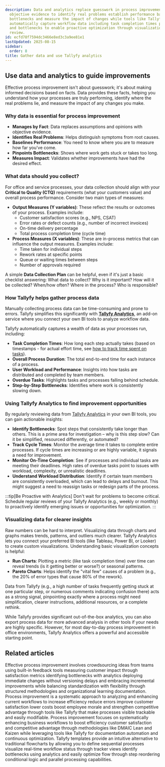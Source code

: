 ```yaml
---
description: Data and analytics replace guesswork in process improvement by providing
  objective evidence to identify real problems establish performance baselines pinpoint
  bottlenecks and measure the impact of changes while tools like Tallyfy Analytics
  automatically capture workflow data including task completion times process duration
  and bottlenecks to enable proactive optimization through visualization and regular
  review.
id: ecfd78f7594dc3466e8ed3c3a9ee81e1
lastUpdated: 2025-08-15
sidebar:
  order: 8
title: Gather data and use Tallyfy analytics
---
```


## Use data and analytics to guide improvements

Effective process improvement isn't about guesswork; it's about making informed decisions based on facts. Data provides these facts, helping you understand how your processes are truly performing, identify where the real problems lie, and measure the impact of any changes you make.

### Why data is essential for process improvement

-   **Manages by Fact**: Data replaces assumptions and opinions with objective evidence.
-   **Identifies Real Problems**: Helps distinguish symptoms from root causes.
-   **Baselines Performance**: You need to know where you are to measure how far you've come.
-   **Pinpoints Bottlenecks**: Shows where work gets stuck or takes too long.
-   **Measures Impact**: Validates whether improvements have had the desired effect.

### What data should you collect?

For office and service processes, your data collection should align with your **Critical to Quality (CTQ)** requirements (what your customers value) and overall process performance. Consider two main types of measures:

-   **Output Measures (Y variables)**: These reflect the results or outcomes of your process. Examples include:
    -   Customer satisfaction scores (e.g., NPS, CSAT)
    -   Error rates or defect counts (e.g., number of incorrect invoices)
    -   On-time delivery percentage
    -   Total process completion time (cycle time)
-   **Process Measures (X variables)**: These are in-process metrics that can influence the output measures. Examples include:
    -   Time taken for individual steps
    -   Rework rates at specific points
    -   Queue or waiting times between steps
    -   Number of approvals required

A simple **Data Collection Plan** can be helpful, even if it's just a basic checklist answering: What data to collect? Why is it important? How will it be collected? When/how often? Where in the process? Who is responsible?

### How Tallyfy helps gather process data

Manually collecting process data can be time-consuming and prone to errors. Tallyfy simplifies this significantly with **[Tallyfy Analytics](/products/pro/integrations/analytics/)**, an add-on service where you connect your own BI tools to analyze workflow data.

Tallyfy automatically captures a wealth of data as your processes run, including:

-   **Task Completion Times**: How long each step actually takes (based on timestamps - for actual effort time, see [how to track time spent on tasks](/products/pro/tutorials/how-to/track-time-in-tasks/)).
-   **Overall Process Duration**: The total end-to-end time for each instance of a process.
-   **User Workload and Performance**: Insights into how tasks are distributed and completed by team members.
-   **Overdue Tasks**: Highlights tasks and processes falling behind schedule.
-   **Step-by-Step Bottlenecks**: Identifies where work is consistently slowing down.

### Using Tallyfy Analytics to find improvement opportunities

By regularly reviewing data from [Tallyfy Analytics](/products/pro/integrations/analytics/) in your own BI tools, you can gain actionable insights:

-   **Identify Bottlenecks**: Spot steps that consistently take longer than others. This is a prime area for investigation – why is this step slow? Can it be simplified, resourced differently, or automated?
-   **Track Cycle Times**: Monitor the average time it takes to complete entire processes. If cycle times are increasing or are highly variable, it signals a need for improvement.
-   **Monitor On-Time Completion**: See if processes and individual tasks are meeting their deadlines. High rates of overdue tasks point to issues with workload, complexity, or unrealistic deadlines.
-   **Understand Workload Distribution**: Identify if certain team members are consistently overloaded, which can lead to delays and burnout. This might suggest a need to reassign tasks or redesign parts of the process.

:::tip[Be Proactive with Analytics]
Don't wait for problems to become critical. Schedule regular reviews of your Tallyfy Analytics (e.g., weekly or monthly) to proactively identify emerging issues or opportunities for optimization.
:::

### Visualizing data for clearer insights

Raw numbers can be hard to interpret. Visualizing data through charts and graphs makes trends, patterns, and outliers much clearer. Tallyfy Analytics lets you connect your preferred BI tools (like Tableau, Power BI, or Looker) to create custom visualizations. Understanding basic visualization concepts is helpful:

-   **Run Charts**: Plotting a metric (like task completion time) over time can reveal trends (is it getting better or worse?) or seasonal patterns.
-   **Pareto Charts**: Helps identify the "vital few" causes of a problem (e.g., the 20% of error types that cause 80% of the rework).

Data from Tallyfy (e.g., a high number of tasks frequently getting stuck at one particular step, or numerous comments indicating confusion there) acts as a strong signal, pinpointing exactly where a process might need simplification, clearer instructions, additional resources, or a complete rethink.

While Tallyfy provides significant out-of-the-box analytics, you can also export process data for more advanced analysis in other tools if your needs are highly specific. However, for most day-to-day process improvement in office environments, Tallyfy Analytics offers a powerful and accessible starting point.


## Related articles
<CardGrid>
<LinkTitleCard header="<b>How To > Improve processes effectively</b>" href="/products/pro/tutorials/how-to/improve-processes-effectively/" > Effective process improvement involves crowdsourcing ideas from teams using built-in feedback tools measuring customer impact through satisfaction metrics identifying bottlenecks with analytics deploying immediate changes without versioning delays and embracing incremental improvements while balancing standardization with flexibility through structured methodologies and organizational learning documentation. </LinkTitleCard>
<LinkTitleCard header="<b>Process Improvement > What is process improvement?</b>" href="/products/pro/tutorials/how-to/process-improvement/what-is-process-improvement/" > Process improvement is a systematic approach to analyzing and enhancing current workflows to increase efficiency reduce errors improve customer satisfaction lower costs boost employee morale and strengthen competitive advantage through tools like Tallyfy that make processes visible trackable and easily modifiable. </LinkTitleCard>
<LinkTitleCard header="<b>How To > Process improvement</b>" href="/products/pro/tutorials/how-to/process-improvement/" > Process improvement focuses on systematically enhancing business workflows to boost efficiency customer satisfaction and competitive advantage through methodologies like DMAIC Lean and Kaizen while leveraging tools like Tallyfy for documentation automation and continuous optimization. </LinkTitleCard>
<LinkTitleCard header="<b>Process Improvement > Understand process flow without flowcharts</b>" href="/products/pro/tutorials/how-to/process-improvement/understanding-process-flow-without-complex-flowcharts/" > Tallyfy templates provide an intuitive alternative to traditional flowcharts by allowing you to define sequential processes visualize real-time workflow status through tracker views identify bottlenecks using analytics and easily optimize flow through step reordering conditional logic and parallel processing capabilities. </LinkTitleCard>
</CardGrid>